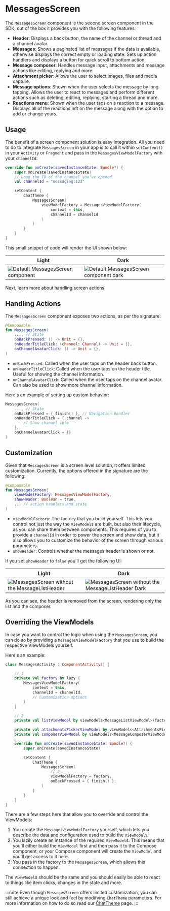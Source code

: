 # MessagesScreen

The `MessagesScreen` component is the second screen component in the SDK, out of the box it provides you with the following features:

* **Header**: Displays a back button, the name of the channel or thread and a channel avatar.
* **Messages**: Shows a paginated list of messages if the data is available, otherwise displays the correct empty or loading state. Sets up action handlers and displays a button for quick scroll to bottom action.
* **Message composer**: Handles message input, attachments and message actions like editing, replying and more.
* **Attachment picker**: Allows the user to select images, files and media capture.
* **Message options**: Shown when the user selects the message by long tapping. Allows the user to react to messages and perform different actions such as deleting, editing, replying, starting a thread and more.
* **Reactions menu**: Shown when the user taps on a reaction to a message. Displays all of the reactions left on the message along with the option to add or change yours.

## Usage

The benefit of a screen component solution is easy integration. All you need to do to integrate `MessagesScreen` in your app is to call it within `setContent()` in your `Activity` or `Fragment` and pass in the `MessagesViewModelFactory` with your `channelId`:

```kotlin
override fun onCreate(savedInstanceState: Bundle?) {
    super.onCreate(savedInstanceState)
    // Load the ID of the channel you've opened
    val channelId = "messaging:123"

    setContent {
        ChatTheme {
            MessagesScreen(
                viewModelFactory = MessagesViewModelFactory(
                    context = this,
                    channelId = channelId
                )
            )
        }
    }
}
```

This small snippet of code will render the UI shown below:

| Light | Dark |
| --- | --- |
| ![Default MessagesScreen component](../../assets/compose_default_messages_screen_component.png) | ![Default MessagesScreen component dark](../../assets/compose_default_messages_screen_component_dark.png) |

Next, learn more about handling screen actions.

## Handling Actions

The `MessagesScreen` component exposes two actions, as per the signature:

```kotlin
@Composable
fun MessagesScreen(
    ..., // State
    onBackPressed: () -> Unit = {},
    onHeaderTitleClick: (channel: Channel) -> Unit = {},
    onChannelAvatarClick: () -> Unit = {},
)
```

* `onBackPressed`: Called when the user taps on the header back button.
* `onHeaderTitleClick`: Called when the user taps on the header title. Useful for showing the channel information.
* `onChannelAvatarClick`: Called when the user taps on the channel avatar. Can also be used to show more channel information. 

Here's an example of setting up custom behavior:

```kotlin
MessagesScreen(
    ..., // State
    onBackPressed = { finish() }, // Navigation handler
    onHeaderTitleClick = { channel ->
        // Show channel info
    },
    onChannelAvatarClick = {}
)
```

## Customization

Given that `MessagesScreen` is a screen level solution, it offers limited customization. Currently, the options offered in the signature are the following:

```kotlin
@Composable
fun MessagesScreen(
    viewModelFactory: MessagesViewModelFactory,
    showHeader: Boolean = true,
    ... // action handlers and state
)
```

* `viewModelFactory`: The factory that you build yourself. This lets you control not just the way the `ViewModel`s are built, but also their lifecycle, as you can share them between components. This requires of you to provide a `channelId` in order to power the screen and show data, but it also allows you to customize the behavior of the screen through various parameters.
* `showHeader`: Controls whether the messages header is shown or not.

If you set `showHeader` to `false` you'll get the following UI:

| Light | Dark |
| --- | --- |
| ![MessagesScreen without the MessageListHeader](../../assets/compose_custom_messages_screen_component.png) | ![MessagesScreen without the MessageListHeader Dark](../../assets/compose_custom_messages_screen_component_dark.png) |



As you can see, the header is removed from the screen, rendering only the list and the composer.

## Overriding the ViewModels

In case you want to control the logic when using the `MessagesScreen`, you can do so by providing a `MessagesViewModelFactory` that you use to build the respective ViewModels yourself.

Here's an example:

```kotlin
class MessagesActivity : ComponentActivity() {

    // 1
    private val factory by lazy {
        MessagesViewModelFactory(
            context = this,
            channelId = channelId,
            // Customization options
        )
    }

    // 2
    private val listViewModel by viewModels<MessageListViewModel>(factoryProducer = { factory })

    private val attachmentsPickerViewModel by viewModels<AttachmentsPickerViewModel>(factoryProducer = { factory })
    private val composerViewModel by viewModels<MessageComposerViewModel>(factoryProducer = { factory })

    override fun onCreate(savedInstanceState: Bundle?) {
        super.onCreate(savedInstanceState)

        setContent {
            ChatTheme {
                MessagesScreen(
                    // 3
                    viewModelFactory = factory,
                    onBackPressed = { finish() },
                )
            }
        }
    }
}
```

There are a few steps here that allow you to override and control the ViewModels:
1. You create the `MessagesViewModelFactory` yourself, which lets you describe the data and configuration used to build the `ViewModel`s.
2. You lazily create an instance of the required `ViewModel`s. This means that you'll either build the `ViewModel` first and then pass it to the Compose component, or your Compose component will create the `ViewModel` and you'll get access to it here.
3. You pass in the factory to the `MessagesScreen`, which allows this connection to happen.

The `ViewModel`s should be the same and you should easily be able to react to things like item clicks, changes in the state and more.

:::note
Even though `MessagesScreen` offers limited customization, you can still achieve a unique look and feel by modifying `ChatTheme` parameters.
For more information on how to do so read our [ChatTheme](../03-customizing-components.mdx) page.
:::
